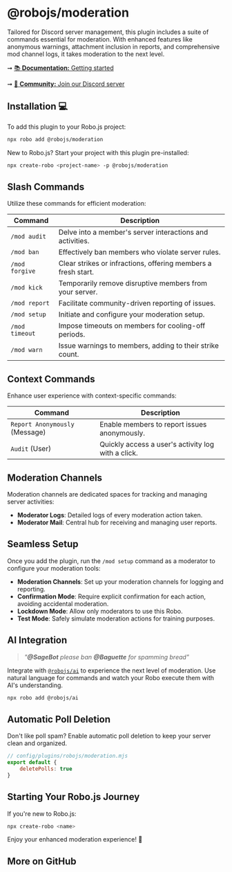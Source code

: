 
# @robojs/moderation

Tailored for Discord server management, this plugin includes a suite of commands essential for moderation. With enhanced features like anonymous warnings, attachment inclusion in reports, and comprehensive mod channel logs, it takes moderation to the next level.

➞ [📚 **Documentation:** Getting started](https://roboplay.dev/docs)

➞ [🚀 **Community:** Join our Discord server](https://roboplay.dev/discord)

## Installation 💻

To add this plugin to your Robo.js project:

```bash
npx robo add @robojs/moderation
```

New to Robo.js? Start your project with this plugin pre-installed:

```bash
npx create-robo <project-name> -p @robojs/moderation
```

## Slash Commands

Utilize these commands for efficient moderation:

| Command        | Description                                                   |
| -------------- | ------------------------------------------------------------- |
| `/mod audit`   | Delve into a member's server interactions and activities.     |
| `/mod ban`     | Effectively ban members who violate server rules.             |
| `/mod forgive` | Clear strikes or infractions, offering members a fresh start. |
| `/mod kick`    | Temporarily remove disruptive members from your server.       |
| `/mod report`  | Facilitate community-driven reporting of issues.              |
| `/mod setup`   | Initiate and configure your moderation setup.                 |
| `/mod timeout` | Impose timeouts on members for cooling-off periods.           |
| `/mod warn`    | Issue warnings to members, adding to their strike count.      |

## Context Commands

Enhance user experience with context-specific commands:

| Command                        | Description                                        |
| ------------------------------ | -------------------------------------------------- |
| `Report Anonymously` (Message) | Enable members to report issues anonymously.       |
| `Audit` (User)                 | Quickly access a user's activity log with a click. |

## Moderation Channels

Moderation channels are dedicated spaces for tracking and managing server activities:

<!-- - **Audit Logs**: Comprehensive records of user interactions and changes. -->

- **Moderator Logs**: Detailed logs of every moderation action taken.
- **Moderator Mail**: Central hub for receiving and managing user reports.

## Seamless Setup

Once you add the plugin, run the `/mod setup` command as a moderator to configure your moderation tools:

- **Moderation Channels**: Set up your moderation channels for logging and reporting.
- **Confirmation Mode**: Require explicit confirmation for each action, avoiding accidental moderation.
- **Lockdown Mode**: Allow only moderators to use this Robo.
- **Test Mode**: Safely simulate moderation actions for training purposes.

## AI Integration

> _"**@SageBot** please ban **@Baguette** for spamming bread"_

Integrate with [`@robojs/ai`](https://github.com/Wave-Play/robo.js/tree/main/packages/plugin-ai) to experience the next level of moderation. Use natural language for commands and watch your Robo execute them with AI's understanding.

```bash
npx robo add @robojs/ai
```

## Automatic Poll Deletion

Don't like poll spam? Enable automatic poll deletion to keep your server clean and organized.

```js
// config/plugins/robojs/moderation.mjs
export default {
	deletePolls: true
}
```

## Starting Your Robo.js Journey

If you're new to Robo.js:

```bash
npx create-robo <name>
```

Enjoy your enhanced moderation experience! 🚀


## More on GitHub

<CardRow><Card href="https://github.com/Wave-Play/robo.js/tree/main/packages/plugin-modtools" title="🔗 GitHub Repository" description="Explore source code on GitHub."/></CardRow>